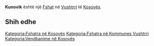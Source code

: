 {{Fshat në Kosovës
 | Emri                = Kunovik
| sqi_N_name = Kunovik
| sqi_N_FULL_NAME_RO = Kunovik
| sqi_N_FULL_NAME_ND_RO = Kunovik
| sqi_N_SORT_NAME_RG = KUNOVIK
| sqi_N_FULL_NAME_RG = Kunovik
| sqi_N_FULL_NAME_ND_RG = Kunovik
| srp_N_name = Kunovik
| srp_N_FULL_NAME_RO = Kunovik
| srp_N_FULL_NAME_ND_RO = Kunovik
| srp_N_SORT_NAME_RG = KUNOVIK
| srp_N_FULL_NAME_RG = Kunovik
| srp_N_FULL_NAME_ND_RG = Kunovik
| srp_NS_name = Куновик
| srp_NS_FULL_NAME_RO = Куновик
| srp_NS_FULL_NAME_ND_RO = Куновик
| srp_NS_SORT_NAME_RG = КУНОВИК
| srp_NS_FULL_NAME_RG = Куновик
| srp_NS_FULL_NAME_ND_RG = Куновик

 | Emri (Rasa dhanore) = 
 | Figura              = 
 | Shteti              = Kosovo
 | Komuna              = Vushtrri
 | Kodi postar         = 
 | Sipërfaqja          = 

 | Popullsia           = 

 | Regj. i popullsisë  = 
 | Dend. e popullsisë  = 
 | Faqja zyrtare       = 
 <!--- Koordinatat ----> 
 | Gjerësia            = 42.874867
 | Gjatësia            = 21.070979
 | Lartësia            = 
}}
'''Kunovik''' është një [[Fshat]] në [[Vushtrri]] të [[Kosovës]].

<!-- == Gjeografia == -->
<!-- == Historia == -->
<!-- == Demografia == -->
== Shih edhe ==
{{Komuna Vushtrri}}
{{Kosovo-Administrata-Cung}}

[[Kategoria:Fshatra në Kosovës]]
[[Kategoria:Fshatra në Kommunes Vushtrri]]
[[Kategoria:Vendbanime në Kosovës]]